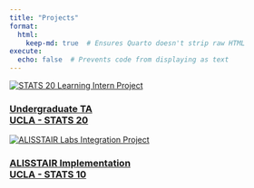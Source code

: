 ```yaml
---
title: "Projects"
format: 
  html:
    keep-md: true  # Ensures Quarto doesn't strip raw HTML
execute:
  echo: false  # Prevents code from displaying as text
---
```



```{=html}
<div class="projects-container">
    
    <div class="project-item">
        <a href="/projects/stats20_project.qmd">
            <img src="stats20_photo.jpeg" alt="STATS 20 Learning Intern Project">
            <h3>Undergraduate TA <br> UCLA - STATS 20</h3>
        </a>
    </div>

    <div class="project-item">
        <a href="/projects/alisstair_project.qmd">
            <img src="ALISSTAIR_photo.png" alt="ALISSTAIR Labs Integration Project">
            <h3>ALISSTAIR Implementation <br> UCLA - STATS 10</h3>
        </a>
    </div>

</div>
```

